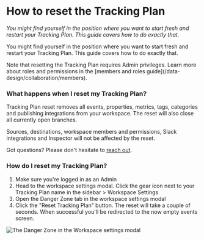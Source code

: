 
# How to reset the Tracking Plan

_You might find yourself in the position where you want to start fresh and restart your Tracking Plan. This guide covers how to do exactly that._

You might find yourself in the position where you want to start fresh and restart your Tracking Plan. This guide covers how to do exactly that.

<Callout emoji="🔒">
  Note that resetting the Tracking Plan requires Admin privileges. Learn more about
  roles and permissions in the [members and roles guide](/data-design/collaboration/members).
</Callout>

### What happens when I reset my Tracking Plan?

Tracking Plan reset removes all events, properties, metrics, tags, categories and publishing integrations from your workspace. The reset will also close all currently open branches.

Sources, destinations, workspace members and permissions, Slack integrations and Inspector will not be affected by the reset.

Got questions? Please don't hesitate to [reach out](/help/troubleshooting).

### How do I reset my Tracking Plan?

1. Make sure you're logged in as an Admin
2. Head to the workspace settings modal. Click the gear icon next to your Tracking Plan name in the sidebar > Workspace Settings
3. Open the Danger Zone tab in the workspace settings modal
4. Click the "Reset Tracking Plan" button. The reset will take a couple of seconds. When successful you'll be redirected to the now empty events screen.

![The Danger Zone in the Workspace settings modal](/images/workspace/reset-tracking-plan.png)

